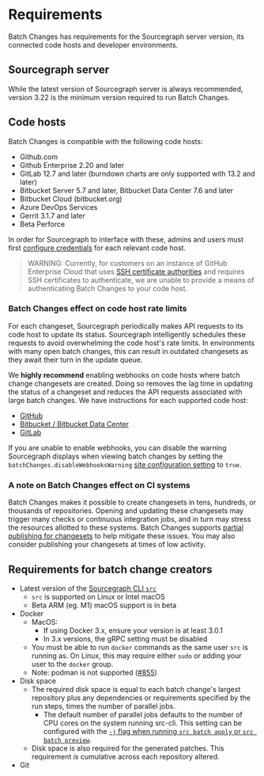 # Requirements

Batch Changes has requirements for the Sourcegraph server version, its connected code hosts and developer environments.

## Sourcegraph server

While the latest version of Sourcegraph server is always recommended, version 3.22 is the minimum version required to run Batch Changes.

## Code hosts

Batch Changes is compatible with the following code hosts:

* Github.com
* Github Enterprise 2.20 and later
* GitLab 12.7 and later (burndown charts are only supported with 13.2 and later)
* Bitbucket Server 5.7 and later, Bitbucket Data Center 7.6 and later
* Bitbucket Cloud (bitbucket.org)
* Azure DevOps Services
* Gerrit 3.1.7 and later
* <span class="badge badge-beta">Beta</span> Perforce

In order for Sourcegraph to interface with these, admins and users must first [configure credentials](/batch_changes/how-tos/configuring_credentials) for each relevant code host.

> WARNING: Currently, for customers on an instance of GitHub Enterprise Cloud that uses [SSH certificate authorities](https://docs.github.com/en/enterprise-cloud@latest/organizations/managing-git-access-to-your-organizations-repositories/about-ssh-certificate-authorities) and requires SSH certificates to authenticate, we are unable to provide a means of authenticating Batch Changes to your code host.

### Batch Changes effect on code host rate limits

For each changeset, Sourcegraph periodically makes API requests to its code host to update its status. Sourcegraph intelligently schedules these requests to avoid overwhelming the code host's rate limits. In environments with many open batch changes, this can result in outdated changesets as they await their turn in the update queue.

We **highly recommend** enabling webhooks on code hosts where batch change changesets are created. Doing so removes the lag time in updating the status of a changeset and reduces the API requests associated with large batch changes. We have instructions for each supported code host:

* [GitHub](/admin/code_hosts/github#webhooks)
* [Bitbucket / Bitbucket Data Center](/admin/code_hosts/bitbucket_server#webhooks)
* [GitLab](/admin/code_hosts/gitlab#webhooks)

If you are unable to enable webhooks, you can disable the warning Sourcegraph displays when viewing batch changes by setting the `batchChanges.disableWebhooksWarning` [site configuration setting](/admin/config/site_config) to `true`.

### A note on Batch Changes effect on CI systems

Batch Changes makes it possible to create changesets in tens, hundreds, or thousands of repositories. Opening and updating these changesets may trigger many checks or continuous integration jobs, and in turn may stress the resources allotted to these systems. Batch Changes supports [partial publishing for changesets](/batch_changes/how-tos/publishing_changesets#publishing-a-subset-of-changesets) to help mitigate these issues. You may also consider publishing your changesets at times of low activity.

## Requirements for batch change creators

* Latest version of the [Sourcegraph CLI `src`](/cli/)
  * `src` is supported on Linux or Intel macOS
  * <span class="badge badge-beta">Beta</span> ARM (eg. M1) macOS support is in beta
* Docker
  * MacOS:
      * If using Docker 3.x, ensure your version is at least 3.0.1
      * In 3.x versions, the gRPC setting must be disabled
  * You must be able to run `docker` commands as the same user `src` is running as. On Linux, this may require either `sudo` or adding your user to the `docker` group.
  * Note: podman is not supported ([#855](https://github.com/sourcegraph/src-cli/issues/855))
* Disk space
  * The required disk space is equal to each batch change's largest repository plus any dependencies or requirements specified by the run steps, times the number of parallel jobs.
      * The default number of parallel jobs defaults to the number of CPU cores on the system running src-cli. This setting can be configured with the [`-j` flag when running `src batch apply` or `src batch preview`](/cli/references/batch/apply).
  * Disk space is also required for the generated patches. This requirement *is* cumulative across each repository altered.
* Git
